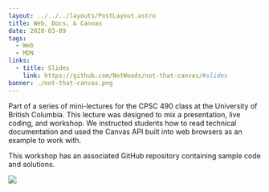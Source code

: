 ```yaml
---
layout: ../../../layouts/PostLayout.astro
title: Web, Docs, & Canvas
date: 2020-03-09
tags:
  - Web
  - MDN
links:
  - title: Slides
    link: https://github.com/NotWoods/not-that-canvas/#slides
banner: ./not-that-canvas.png
---
```



Part of a series of mini-lectures for the CPSC 490 class at the University of British Columbia. This lecture was designed to mix a presentation, live coding, and workshop. We instructed students how to read technical documentation and used the Canvas API built into web browsers as an example to work with.

This workshop has an associated GitHub repository containing sample code and solutions.

<GitHub repo="NotWoods/not-that-canvas" />

![](slide.png)

